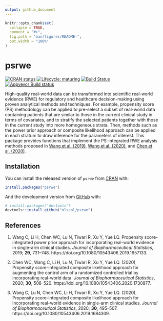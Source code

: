 ```yaml
---
output: github_document
---
```


<!-- README.md is generated from README.Rmd. Please edit that file -->

```r
knitr::opts_chunk$set(
  collapse = TRUE,
  comment = "#>",
  fig.path = "man/figures/README-",
  out.width = "100%"
)
```

# psrwe

<!-- badges: start -->
[![CRAN status](https://www.r-pkg.org/badges/version/psrwe)](https://CRAN.R-project.org/package=psrwe)
[![Lifecycle: maturing](https://img.shields.io/badge/lifecycle-maturing-blue.svg)](https://lifecycle.r-lib.org/articles/stages.html)
[![Build Status](https://travis-ci.org/snoweye/psrwe.png)](https://travis-ci.org/snoweye/psrwe)
[![Appveyor Build status](https://ci.appveyor.com/api/projects/status/lnta05dn3ex9v641?svg=true)](https://ci.appveyor.com/project/snoweye/psrwe)
<!-- badges: end -->

High-quality real-world data can be transformed into scientific real-world
evidence (RWE) for regulatory and healthcare decision-making using proven
analytical methods and techniques. For example, propensity score (PS)
methodology can be applied to pre-select a subset of real-world data containing
patients that are similar to those in the current clinical study in terms of
covariates, and to stratify the selected patients together with those in the
current study into more homogeneous strata. Then, methods such as the power
prior approach or composite likelihood approach can be applied in each stratum
to draw inference for the parameters of interest. This package provides
functions that implement the PS-integrated RWE analysis methods proposed in
[Wang et al. (2019)](https://doi.org/10.1080/10543406.2019.1657133),
[Wang et al. (2020)](https://doi.org/10.1080/10543406.2019.1684309), and
[Chen et al. (2020)](https://doi.org/10.1080/10543406.2020.1730877).
    
## Installation

You can install the released version of `psrwe` from [CRAN](https://CRAN.R-project.org) with:

``` r
install.packages("psrwe")
```

And the development version from [GitHub](https://github.com/) with:

``` r
# install.packages("devtools")
devtools::install_github("olssol/psrwe")
```

## References

1. Wang C, Li H, Chen WC, Lu N, Tiwari R, Xu Y, Yue LQ. Propensity score-integrated power prior approach for incorporating real-world evidence in single-arm clinical studies. *Journal of Biopharmaceutical Statistics*, 2019; **29**, 731–748. https://doi.org/10.1080/10543406.2019.1657133.

2. Chen WC, Wang C, Li H, Lu N, Tiwari R, Xu Y, Yue LQ. (2020), Propensity score-integrated composite likelihood approach for augmenting the control arm of a randomized controlled trial by incorporating real-world data. *Journal of Biopharmaceutical Statistics*, 2020; **30**, 508–520. https://doi.org/10.1080/10543406.2020.1730877.

3. Wang C, Lu N, Chen WC, Li H, Tiwari R, Xu Y, Yue LQ. (2020), Propensity score-integrated composite likelihood approach for incorporating real-world evidence in single-arm clinical studies. *Journal of Biopharmaceutical Statistics*, 2020; **30**, 495–507. https://doi.org/10.1080/10543406.2019.1684309.
